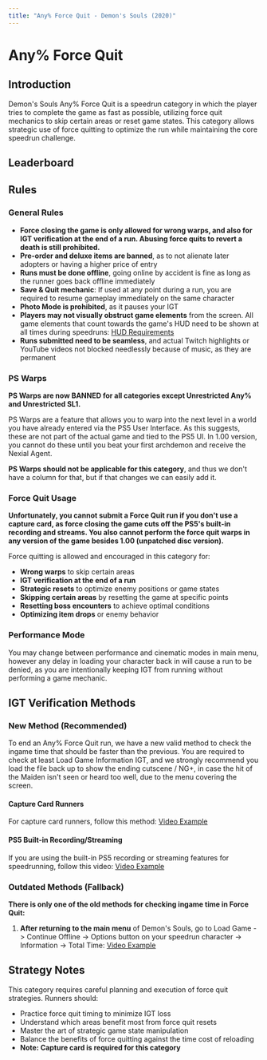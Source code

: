 ```yaml
---
title: "Any% Force Quit - Demon's Souls (2020)"
---
```



# Any% Force Quit

## Introduction
Demon's Souls Any% Force Quit is a speedrun category in which the player tries to complete the game as fast as possible, utilizing force quit mechanics to skip certain areas or reset game states. This category allows strategic use of force quitting to optimize the run while maintaining the core speedrun challenge.

## Leaderboard

<SpeedRunTable game="desremake" category="Any% Force Quit" />

## Rules

### General Rules
- **Force closing the game is only allowed for wrong warps, and also for IGT verification at the end of a run. Abusing force quits to revert a death is still prohibited.**
- **Pre-order and deluxe items are banned**, as to not alienate later adopters or having a higher price of entry
- **Runs must be done offline**, going online by accident is fine as long as the runner goes back offline immediately
- **Save & Quit mechanic**: If used at any point during a run, you are required to resume gameplay immediately on the same character
- **Photo Mode is prohibited**, as it pauses your IGT
- **Players may not visually obstruct game elements** from the screen. All game elements that count towards the game's HUD need to be shown at all times during speedruns: [HUD Requirements](https://imgur.com/a/6BA3ZXR)
- **Runs submitted need to be seamless**, and actual Twitch highlights or YouTube videos not blocked needlessly because of music, as they are permanent

### PS Warps
**PS Warps are now BANNED for all categories except Unrestricted Any% and Unrestricted SL1.**

PS Warps are a feature that allows you to warp into the next level in a world you have already entered via the PS5 User Interface. As this suggests, these are not part of the actual game and tied to the PS5 UI. In 1.00 version, you cannot do these until you beat your first archdemon and receive the Nexial Agent.

**PS Warps should not be applicable for this category**, and thus we don't have a column for that, but if that changes we can easily add it.

### Force Quit Usage
**Unfortunately, you cannot submit a Force Quit run if you don't use a capture card, as force closing the game cuts off the PS5's built-in recording and streams. You also cannot perform the force quit warps in any version of the game besides 1.00 (unpatched disc version).**

Force quitting is allowed and encouraged in this category for:
- **Wrong warps** to skip certain areas
- **IGT verification at the end of a run**
- **Strategic resets** to optimize enemy positions or game states
- **Skipping certain areas** by resetting the game at specific points
- **Resetting boss encounters** to achieve optimal conditions
- **Optimizing item drops** or enemy behavior

### Performance Mode
You may change between performance and cinematic modes in main menu, however any delay in loading your character back in will cause a run to be denied, as you are intentionally keeping IGT from running without performing a game mechanic.

## IGT Verification Methods

### New Method (Recommended)
To end an Any% Force Quit run, we have a new valid method to check the ingame time that should be faster than the previous. You are required to check at least Load Game Information IGT, and we strongly recommend you load the file back up to show the ending cutscene / NG+, in case the hit of the Maiden isn't seen or heard too well, due to the menu covering the screen.

#### Capture Card Runners
For capture card runners, follow this method: [Video Example](https://youtu.be/ZMsbgdo-nTU)

#### PS5 Built-in Recording/Streaming
If you are using the built-in PS5 recording or streaming features for speedrunning, follow this video: [Video Example](https://youtu.be/QsB_5AylpC8)

### Outdated Methods (Fallback)
**There is only one of the old methods for checking ingame time in Force Quit:**

1. **After returning to the main menu** of Demon's Souls, go to Load Game -> Continue Offline -> Options button on your speedrun character -> Information -> Total Time: [Video Example](https://youtu.be/KgJFwKLtkUY?t=35)

## Strategy Notes

This category requires careful planning and execution of force quit strategies. Runners should:
- Practice force quit timing to minimize IGT loss
- Understand which areas benefit most from force quit resets
- Master the art of strategic game state manipulation
- Balance the benefits of force quitting against the time cost of reloading
- **Note: Capture card is required for this category**
